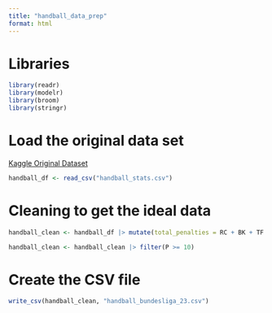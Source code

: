 ```yaml
---
title: "handball_data_prep"
format: html
---
```


# Libraries

```r
library(readr)
library(modelr)
library(broom)
library(stringr)
```

# Load the original data set

[Kaggle Original
Dataset](https://www.kaggle.com/datasets/nemanjagojkovic/handball-bundesliga-stats-202223){target="_blank"} 

```r
handball_df <- read_csv("handball_stats.csv")
```

# Cleaning to get the ideal data

```r
handball_clean <- handball_df |> mutate(total_penalties = RC + BK + TF + YC + `2MIN`, total_offense = G + M + FG + G.1 + AS + ST) |> select(c(NAME, CLUB, POSITION, total_offense, total_penalties, P, HPI))

handball_clean <- handball_clean |> filter(P >= 10)
```

# Create the CSV file

```r
write_csv(handball_clean, "handball_bundesliga_23.csv")
```


